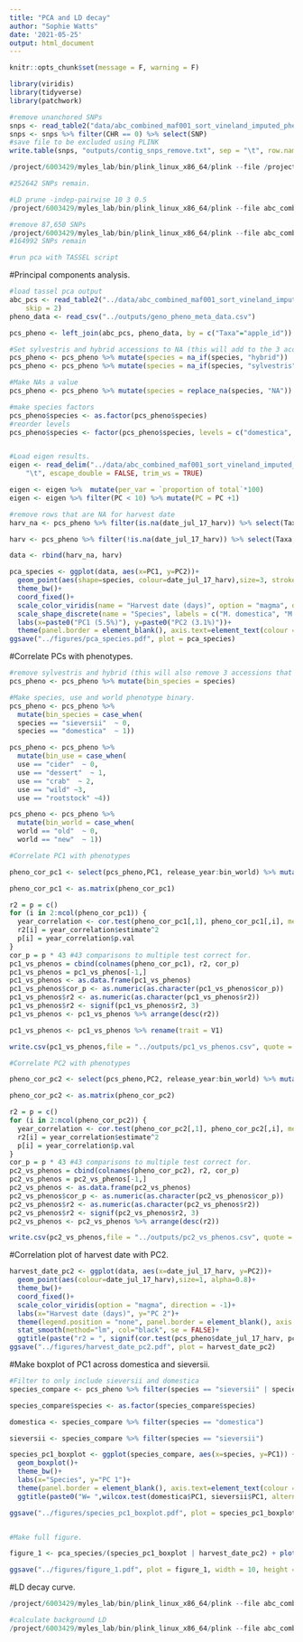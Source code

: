 ```yaml
---
title: "PCA and LD decay"
author: "Sophie Watts"
date: '2021-05-25'
output: html_document
---
```


```r
knitr::opts_chunk$set(message = F, warning = F)

library(viridis)
library(tidyverse)
library(patchwork)

```

```r
#remove unanchored SNPs
snps <- read_table2("data/abc_combined_maf001_sort_vineland_imputed_pheno_hetero90_maf001.frq")
snps <- snps %>% filter(CHR == 0) %>% select(SNP)
#save file to be excluded using PLINK
write.table(snps, "outputs/contig_snps_remove.txt", sep = "\t", row.names = F, col.names = F, quote = F)

/project/6003429/myles_lab/bin/plink_linux_x86_64/plink --file /project/6003429/myles_lab/abc_gwas/genotype_filtering/abc_combined_maf001_sort_vineland_imputed_pheno_hetero90_maf001 --exclude contig_snps_remove.txt --out abc_combined_maf001_sort_vineland_imputed_pheno_hetero90_maf001_noctgs --recode

#252642 SNPs remain.

#LD prune -indep-pairwise 10 3 0.5
/project/6003429/myles_lab/bin/plink_linux_x86_64/plink --file abc_combined_maf001_sort_vineland_imputed_pheno_hetero90_maf001_noctgs -indep-pairwise 10 3 0.5 --out abc_combined_maf001_sort_vineland_imputed_pheno_hetero90_maf001_noctgs

#remove 87,650 SNPs
/project/6003429/myles_lab/bin/plink_linux_x86_64/plink --file abc_combined_maf001_sort_vineland_imputed_pheno_hetero90_maf001_noctgs --exclude abc_combined_maf001_sort_vineland_imputed_pheno_hetero90_maf001_noctgs.prune.out --out abc_combined_maf001_sort_vineland_imputed_pheno_hetero90_maf001_noctgs_pruned --recode
#164992 SNPs remain

#run pca with TASSEL script

```

#Principal components analysis.

```r

#load tassel pca output
abc_pcs <- read_table2("../data/abc_combined_maf001_sort_vineland_imputed_pheno_hetero90_maf001_noctgs_pruned1.txt", 
    skip = 2)
pheno_data <- read_csv("../outputs/geno_pheno_meta_data.csv")

pcs_pheno <- left_join(abc_pcs, pheno_data, by = c("Taxa"="apple_id"))

#Set sylvestris and hybrid accessions to NA (this will add to the 3 accessions that are already NA for species).
pcs_pheno <- pcs_pheno %>% mutate(species = na_if(species, "hybrid"))
pcs_pheno <- pcs_pheno %>% mutate(species = na_if(species, "sylvestris"))

#Make NAs a value
pcs_pheno <- pcs_pheno %>% mutate(species = replace_na(species, "NA"))

#make species factors
pcs_pheno$species <- as.factor(pcs_pheno$species)
#reorder levels
pcs_pheno$species <- factor(pcs_pheno$species, levels = c("domestica", "sieversii", "NA"))


#Load eigen results.
eigen <- read_delim("../data/abc_combined_maf001_sort_vineland_imputed_pheno_hetero90_maf001_noctgs_pruned2.txt", 
    "\t", escape_double = FALSE, trim_ws = TRUE)

eigen <- eigen %>%  mutate(per_var = `proportion of total`*100)
eigen <- eigen %>% filter(PC < 10) %>% mutate(PC = PC +1)

#remove rows that are NA for harvest date
harv_na <- pcs_pheno %>% filter(is.na(date_jul_17_harv)) %>% select(Taxa, PC1, PC2, date_jul_17_harv, species)

harv <- pcs_pheno %>% filter(!is.na(date_jul_17_harv)) %>% select(Taxa, PC1, PC2, date_jul_17_harv, species)

data <- rbind(harv_na, harv)

pca_species <- ggplot(data, aes(x=PC1, y=PC2))+
  geom_point(aes(shape=species, colour=date_jul_17_harv),size=3, stroke=0, alpha=0.8)+
  theme_bw()+
  coord_fixed()+
  scale_color_viridis(name = "Harvest date (days)", option = "magma", direction = -1)+
  scale_shape_discrete(name = "Species", labels = c("M. domestica", "M. sieversii"))+
  labs(x=paste0("PC1 (5.5%)"), y=paste0("PC2 (3.1%)"))+
  theme(panel.border = element_blank(), axis.text=element_text(colour = "black", size=10), axis.title=element_text(size = 10, face = "bold"), panel.grid.major = element_blank(), panel.grid.minor = element_blank(), axis.line = element_line(colour = "black"), plot.title = element_text(size = 9))
ggsave("../figures/pca_species.pdf", plot = pca_species)

```

#Correlate PCs with phenotypes.

```r

#remove sylvestris and hybrid (this will also remove 3 accessions that are NA for species)
pcs_pheno <- pcs_pheno %>% mutate(bin_species = species)

#Make species, use and world phenotype binary.
pcs_pheno <- pcs_pheno %>%
  mutate(bin_species = case_when(
  species == "sieversii"  ~ 0,
  species == "domestica"  ~ 1))

pcs_pheno <- pcs_pheno %>%
  mutate(bin_use = case_when(
  use == "cider"  ~ 0,
  use == "dessert"  ~ 1,
  use == "crab"  ~ 2,
  use == "wild" ~3,
  use == "rootstock" ~4))

pcs_pheno <- pcs_pheno %>%
  mutate(bin_world = case_when(
  world == "old"  ~ 0,
  world == "new"  ~ 1))

#Correlate PC1 with phenotypes

pheno_cor_pc1 <- select(pcs_pheno,PC1, release_year:bin_world) %>% mutate_all(as.numeric)

pheno_cor_pc1 <- as.matrix(pheno_cor_pc1)

r2 = p = c()
for (i in 2:ncol(pheno_cor_pc1)) {
  year_correlation <- cor.test(pheno_cor_pc1[,1], pheno_cor_pc1[,i], method = "pearson")
  r2[i] = year_correlation$estimate^2
  p[i] = year_correlation$p.val
}
cor_p = p * 43 #43 comparisons to multiple test correct for.
pc1_vs_phenos = cbind(colnames(pheno_cor_pc1), r2, cor_p)
pc1_vs_phenos = pc1_vs_phenos[-1,]
pc1_vs_phenos <- as.data.frame(pc1_vs_phenos)
pc1_vs_phenos$cor_p <- as.numeric(as.character(pc1_vs_phenos$cor_p))
pc1_vs_phenos$r2 <- as.numeric(as.character(pc1_vs_phenos$r2))
pc1_vs_phenos$r2 <- signif(pc1_vs_phenos$r2, 3)
pc1_vs_phenos <- pc1_vs_phenos %>% arrange(desc(r2))

pc1_vs_phenos <- pc1_vs_phenos %>% rename(trait = V1)

write.csv(pc1_vs_phenos,file = "../outputs/pc1_vs_phenos.csv", quote = F, row.names = F)

#Correlate PC2 with phenotypes

pheno_cor_pc2 <- select(pcs_pheno,PC2, release_year:bin_world) %>% mutate_all(as.numeric)

pheno_cor_pc2 <- as.matrix(pheno_cor_pc2)

r2 = p = c()
for (i in 2:ncol(pheno_cor_pc2)) {
  year_correlation <- cor.test(pheno_cor_pc2[,1], pheno_cor_pc2[,i], method = "pearson")
  r2[i] = year_correlation$estimate^2
  p[i] = year_correlation$p.val
}
cor_p = p * 43 #43 comparisons to multiple test correct for.
pc2_vs_phenos = cbind(colnames(pheno_cor_pc2), r2, cor_p)
pc2_vs_phenos = pc2_vs_phenos[-1,]
pc2_vs_phenos <- as.data.frame(pc2_vs_phenos)
pc2_vs_phenos$cor_p <- as.numeric(as.character(pc2_vs_phenos$cor_p))
pc2_vs_phenos$r2 <- as.numeric(as.character(pc2_vs_phenos$r2))
pc2_vs_phenos$r2 <- signif(pc2_vs_phenos$r2, 3)
pc2_vs_phenos <- pc2_vs_phenos %>% arrange(desc(r2))

write.csv(pc2_vs_phenos,file = "../outputs/pc2_vs_phenos.csv", quote = F, row.names = F)


```

#Correlation plot of harvest date with PC2.

```r

harvest_date_pc2 <- ggplot(data, aes(x=date_jul_17_harv, y=PC2))+
  geom_point(aes(colour=date_jul_17_harv),size=1, alpha=0.8)+
  theme_bw()+
  coord_fixed()+
  scale_color_viridis(option = "magma", direction = -1)+
  labs(x="Harvest date (days)", y="PC 2")+
  theme(legend.position = "none", panel.border = element_blank(), axis.text=element_text(colour = "black", size=10), axis.title=element_text(size = 10, face = "bold"), panel.grid.major = element_blank(), panel.grid.minor = element_blank(), axis.line = element_line(colour = "black"), plot.title = element_text(size = 9))+
  stat_smooth(method="lm", col="black", se = FALSE)+
  ggtitle(paste("r2 = ", signif(cor.test(pcs_pheno$date_jul_17_harv, pcs_pheno$PC2, method = "pearson")$estimate^2, digits = 3), " p-value = ", signif(cor.test(pcs_pheno$date_jul_17_harv, pcs_pheno$PC2, method = "pearson")$p.value, digits = 2))) 
ggsave("../figures/harvest_date_pc2.pdf", plot = harvest_date_pc2)

```

#Make boxplot of PC1 across domestica and sieversii.

```r

#Filter to only include sieversii and domestica
species_compare <- pcs_pheno %>% filter(species == "sieversii" | species == "domestica") %>% select(PC1, species)

species_compare$species <- as.factor(species_compare$species)

domestica <- species_compare %>% filter(species == "domestica")

sieversii <- species_compare %>% filter(species == "sieversii")

species_pc1_boxplot <- ggplot(species_compare, aes(x=species, y=PC1)) + 
  geom_boxplot()+
  theme_bw()+
  labs(x="Species", y="PC 1")+
  theme(panel.border = element_blank(), axis.text=element_text(colour = "black", size=10), axis.title=element_text(size = 10, face = "bold"), panel.grid.major = element_blank(), panel.grid.minor = element_blank(), axis.line = element_line(colour = "black"), plot.title = element_text(size = 9))+
  ggtitle(paste0("W= ",wilcox.test(domestica$PC1, sieversii$PC1, alternative = "two.sided")$statistic," p-value= ",wilcox.test(domestica$PC1, sieversii$PC1, alternative = "two.sided")$p.value))

ggsave("../figures/species_pc1_boxplot.pdf", plot = species_pc1_boxplot)


#Make full figure.

figure_1 <- pca_species/(species_pc1_boxplot | harvest_date_pc2) + plot_annotation(tag_levels = 'A')

ggsave("../figures/figure_1.pdf", plot = figure_1, width = 10, height = 10)

```

#LD decay curve.

```r

/project/6003429/myles_lab/bin/plink_linux_x86_64/plink --file abc_combined_maf001_sort_vineland_imputed_pheno_hetero90_maf001_noctgs --out abc_combined_maf001_sort_vineland_imputed_pheno_hetero90_maf001_noctgs_ld --r2 --ld-window-kb 1000 --ld-window-r2 0

#calculate background LD
/project/6003429/myles_lab/bin/plink_linux_x86_64/plink --file abc_combined_maf001_sort_vineland_imputed_pheno_hetero90_maf001_noctgs --out abc_combined_maf001_sort_vineland_imputed_pheno_hetero90_maf001_noctgs_back_ld --r2 inter-chr --thin 0.01 --ld-window-r2 0

```

